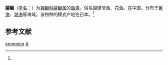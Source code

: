 {{Speciesbox 
| taxon = Azuma emmnion
| authority = (Jordan et Snyder, 1902)<ref name='id8078'>{{cite web| url =http://www.bioinfo.cn/db05/BjdwSpecies.php?action=view&id=8078| title =繸鳚| work =《中国动物物种编目数据库》| publisher =中国科学院微生物研究所| author =中国科学院动物研究所| accessdate =2009-04-16| deadurl =yes| archiveurl =https://web.archive.org/web/20160305031523/http://www.bioinfo.cn/db05/BjdwSpecies.php?action=view&id=8078| archivedate =2016-03-05}}</ref>
}}

'''繸鳚'''（[[学名|学名]]：{{lang|la|''Azuma emmnion''}}）为[[锦鳚科|锦鳚科]][[繸鳚属|繸鳚属]]的[[鱼类|鱼类]]，俗名蝴蝶爷鱼、花鱼。在中国，分布于[[黄海|黄海]]、[[渤海|渤海]]等海域。该物种的模式产地在日本。<ref name='id8078'/>

== 参考文献 ==
{{reflist}}

{{Taxonbar}}

[[Category:繸鳚属|emmnion]]
[[Category:1902年描述的魚類|A]]